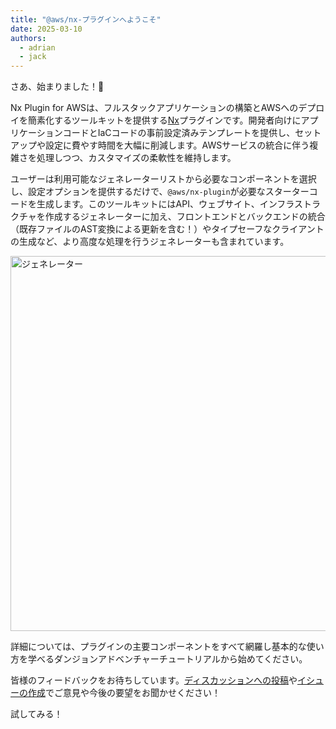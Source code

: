 ```yaml
---
title: "@aws/nx-プラグインへようこそ"
date: 2025-03-10
authors:
  - adrian
  - jack
---
```





さあ、始まりました！🚀

Nx Plugin for AWSは、フルスタックアプリケーションの構築とAWSへのデプロイを簡素化するツールキットを提供する[Nx](https://nx.dev/)プラグインです。開発者向けにアプリケーションコードとIaCコードの事前設定済みテンプレートを提供し、セットアップや設定に費やす時間を大幅に削減します。AWSサービスの統合に伴う複雑さを処理しつつ、カスタマイズの柔軟性を維持します。

ユーザーは利用可能なジェネレーターリストから必要なコンポーネントを選択し、設定オプションを提供するだけで、`@aws/nx-plugin`が必要なスターターコードを生成します。このツールキットにはAPI、ウェブサイト、インフラストラクチャを作成するジェネレーターに加え、フロントエンドとバックエンドの統合（既存ファイルのAST変換による更新を含む！）やタイプセーフなクライアントの生成など、より高度な処理を行うジェネレーターも含まれています。

<Image src={websiteGeneratorGif} alt="ジェネレーター" width="800" height="600" />

詳細については、プラグインの主要コンポーネントをすべて網羅し基本的な使い方を学べる<Link path="get_started/tutorials/dungeon-game/overview">ダンジョンアドベンチャーチュートリアル</Link>から始めてください。

皆様のフィードバックをお待ちしています。[ディスカッションへの投稿](https://github.com/awslabs/nx-plugin-for-aws/discussions)や[イシューの作成](https://github.com/awslabs/nx-plugin-for-aws/issues)でご意見や今後の要望をお聞かせください！

<Link type="button" path="get_started/tutorials/dungeon-game/overview">試してみる！</Link>